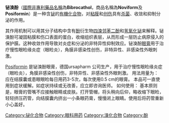 {{chemref|time=2014-03-06T04:12:06+00:00}}
{{Drugbox
| Verifiedfields = changed
| verifiedrevid = 486407352
| IUPAC_name = 4,5,6,7-tetrabromo-2-hydroxy-1,3,2-benzodioxabismole
| image = Structure of bibrocathol.png

<!--Clinical data-->
| tradename =  
| Drugs.com = {{drugs.com|international|bibrocathol}}
| pregnancy_AU = <!-- A / B1 / B2 / B3 / C / D / X -->
| pregnancy_US = <!-- A / B            / C / D / X -->
| pregnancy_category =  
| legal_AU = <!-- S2, S3, S4, S5, S6, S7, S8, S9 or Unscheduled-->
| legal_CA = <!-- Schedule I, II, III, IV, V, VI, VII, VIII -->
| legal_UK = <!-- GSL, P, POM, CD, or Class A, B, C -->
| legal_US = <!-- OTC / Rx-only / Schedule I, II, III, IV, V -->
| legal_status =  
| routes_of_administration = 局部（眼藥）

<!--Pharmacokinetic data-->
| bioavailability =  
| protein_bound =  
| metabolism =  
| elimination_half-life =  
| excretion =  

<!--Identifiers-->
| CAS_number_Ref =
| CAS_number = 6915-57-7
| ATC_prefix = S01
| ATC_suffix = AX05
| StdInChI_Ref = {{stdinchicite|correct|chemspider}}
| StdInChI = 1S/C6H2Br4O2.Bi.H2O/c7-1-2(8)4(10)6(12)5(11)3(1)9;;/h11-12H;;1H2/q;+3;/p-3
| StdInChIKey_Ref = {{stdinchicite|correct|chemspider}}
| StdInChIKey = VTAVFIZOZUAKKE-UHFFFAOYSA-K
| PubChem = 16683103
| DrugBank_Ref = {{drugbankcite|correct|drugbank}}
| DrugBank =  
| ChemSpiderID_Ref = {{chemspidercite|correct|chemspider}}
| ChemSpiderID = 11232581
| UNII_Ref = {{fdacite|correct|FDA}}
| UNII = 0KJ20H1BLJ
| ChEMBL_Ref = {{ebicite|correct|EBI}}
| ChEMBL = 44875

<!--Chemical data-->
| chemical_formula =  
| C=6 | H=1 | Bi=1 | Br=4 | O=3 
| molecular_weight = 650.675 g/mol
| smiles = O[Bi]1Oc2c(Br)c(Br)c(Br)c(Br)c2O1
| InChI = 1/C6H2Br4O2.Bi.H2O/c7-1-2(8)4(10)6(12)5(11)3(1)9;;/h11-12H;;1H2/q;+3;/p-3/rC6HBiBr4O3/c8-1-2(9)4(11)6-5(3(1)10)13-7(12)14-6/h12H
| InChIKey = VTAVFIZOZUAKKE-AJXSUKGNAS
| synonyms = Bibrocathin<br>Tetrabromopyrocatechol bismuth
}}
'''铋溴酚'''（[[國際非專利藥品名稱|國際非專利藥品名稱]]為'''Bibrocathol'''，商品名稱為'''Noviform'''及 '''Posiformin'''）是一种含[[铋|铋]]的[[有機化合物|有機化合物]]，对[[粘膜|粘膜]]和[[创伤|创伤]]具有[[杀菌|杀菌]]、收敛和抑制分泌的作用。

其作用机制可以用其分子结构中含有[[酚|酚]]衍生物[[四溴邻苯二酚|四溴邻苯二酚]]和[[氢氧化铋|氢氧化铋]]来解释。铋溴酚可凝固粘膜和伤口表面的蛋白，收缩组织表层，从而形成一层防止病原侵入的保护膜。这种收敛作用导致对炎症和分泌的非特异性抑制效应。铋溴酚[[眼膏|眼膏]]用于治疗慢性眼睑缘炎症（眼睑炎），角膜非感染性创伤，非特异性、非感染性外眼刺激。

[http://www.ursapharm.de/de/produkte/ophthalmika/posiformin-2/ Posiformin] {{Wayback|url=http://www.ursapharm.de/de/produkte/ophthalmika/posiformin-2/ |date=20140529085153 }} 是铋溴酚眼膏，德国ursapharm 公司生产，用于治疗慢性眼睑缘炎症（眼睑炎），角膜非感染性创伤，非特异性、非感染性外眼刺激。
用法用量为：
应在结膜囊或患眼眼睑每日用药3-5次，每次使用0.5 cm的眼膏。
本品可一直使用到症状缓解。如症状持续或无改善，应立即咨询医师。
如何使用：
基本原则是，眼膏的管嘴不应接触眼睛或皮肤。打开管帽，将头稍向后仰，略收缩下眼睑，轻轻挤压药管，向结膜囊内挤出一小条眼药膏，慢慢闭上眼睛。使用后将药管重新小心盖好。

{{眼科抗感染藥}}

[[Category:铋化合物|Category:铋化合物]]
[[Category:眼科用药|Category:眼科用药]]
[[Category:溴化合物|Category:溴化合物]]
[[Category:酚|Category:酚]]